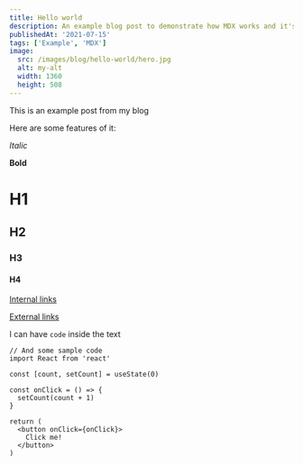 ```yaml
---
title: Hello world
description: An example blog post to demonstrate how MDX works and it's components
publishedAt: '2021-07-15'
tags: ['Example', 'MDX']
image:
  src: /images/blog/hello-world/hero.jpg
  alt: my-alt
  width: 1360
  height: 508
---
```


This is an example post from my blog

Here are some features of it:

*Italic*

**Bold**

# H1
## H2
### H3
#### H4

[Internal links](/blog)

[External links](https://google.com)

I can have `code` inside the text

```tsx
// And some sample code
import React from 'react'

const [count, setCount] = useState(0)

const onClick = () => {
  setCount(count + 1)
}

return (
  <button onClick={onClick}>
    Click me!
  </button>
)
```

